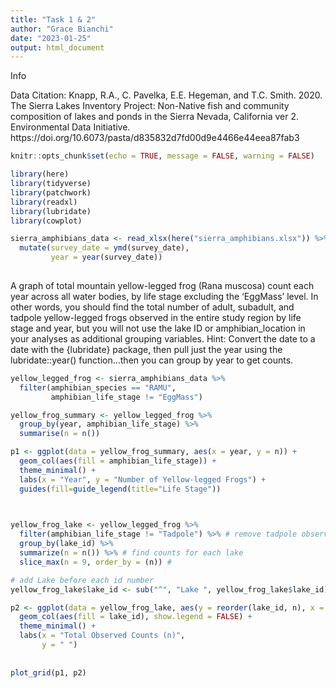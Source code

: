 ```yaml
---
title: "Task 1 & 2"
author: "Grace Bianchi"
date: "2023-01-25"
output: html_document
---
```


Info

Data Citation:  Knapp, R.A., C. Pavelka, E.E. Hegeman, and T.C. Smith. 2020. The Sierra Lakes Inventory Project: Non-Native fish and community composition of lakes and ponds in the Sierra Nevada, California ver 2. Environmental Data Initiative. https://doi.org/10.6073/pasta/d835832d7fd00d9e4466e44eea87fab3

```r
knitr::opts_chunk$set(echo = TRUE, message = FALSE, warning = FALSE)

library(here)
library(tidyverse)
library(patchwork)
library(readxl)
library(lubridate)
library(cowplot)

```

```r
sierra_amphibians_data <- read_xlsx(here("sierra_amphibians.xlsx")) %>% 
  mutate(survey_date = ymd(survey_date),
         year = year(survey_date))
  
```

A graph of total mountain yellow-legged frog (Rana muscosa) count each year across all water bodies, by life stage excluding the ‘EggMass’ level. In other words, you should find the total number of adult, subadult, and tadpole yellow-legged frogs observed in the entire study region by life stage and year, but you will not use the lake ID or amphibian_location in your analyses as additional grouping variables. Hint: Convert the date to a date with the {lubridate} package, then pull just the year using the lubridate::year() function...then you can group by year to get counts. 

```r
yellow_legged_frog <- sierra_amphibians_data %>% 
  filter(amphibian_species == "RAMU",
         amphibian_life_stage != "EggMass")

yellow_frog_summary <- yellow_legged_frog %>% 
  group_by(year, amphibian_life_stage) %>% 
  summarise(n = n())

p1 <- ggplot(data = yellow_frog_summary, aes(x = year, y = n)) +
  geom_col(aes(fill = amphibian_life_stage)) +
  theme_minimal() +
  labs(x = "Year", y = "Number of Yellow-legged Frogs") +
  guides(fill=guide_legend(title="Life Stage"))

  
```

```r

yellow_frog_lake <- yellow_legged_frog %>% 
  filter(amphibian_life_stage != "Tadpole") %>% # remove tadpole observations
  group_by(lake_id) %>% 
  summarize(n = n()) %>% # find counts for each lake
  slice_max(n = 9, order_by = (n)) # 

# add Lake before each id number
yellow_frog_lake$lake_id <- sub("^", "Lake ", yellow_frog_lake$lake_id) 

p2 <- ggplot(data = yellow_frog_lake, aes(y = reorder(lake_id, n), x = n)) +
  geom_col(aes(fill = lake_id), show.legend = FALSE) +
  theme_minimal() +
  labs(x = "Total Observed Counts (n)",
       y = " ")
  
  
plot_grid(p1, p2)
```

